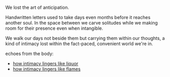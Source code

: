 
<Fragment thesis="I yearn for yearning that lingers." createdAt="07/16/2025 04:00 PM">

We lost the art of anticipation. 

Handwritten letters used to take days even months before it reaches another soul.
In the space between we carve solitudes while we making room for their presence
even when intangible.

We walk our days not beside them but carrying them within our thoughts, a kind of
intimacy lost within the fact-paced, convenient world we're in.

<Footnotes>
echoes from the body: 
<ul>
    <li>
        <a target='_blank' href='https://dhannn.medium.com/intoxication-is-a-fools-game-fc901c090fc1'>
            how intimacy lingers like liquor
        </a>
    </li>
    <li>
        <a target='_blank' href='https://medium.com/@dhannn/slow-burn-4e3732368758'>
            how intimacy lingers like flames
        </a>
    </li>
</ul>

</Footnotes>

</Fragment>
